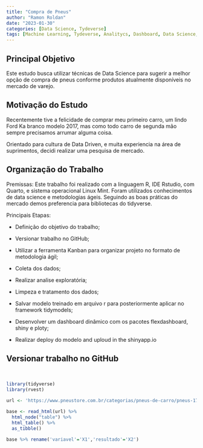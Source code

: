 ```yaml
---
title: "Compra de Pneus"
author: "Ramon Roldan"
date: "2023-01-30"
categories: [Data Science, Tydeverse]
tags: [Machine Learning, Tydeverse, Analitycs, Dashboard, Data Science, ETL]
---
```


## Principal Objetivo

Este estudo busca utilizar técnicas de Data Science para sugerir a melhor opção de compra de pneus conforme produtos atualmente disponíveis no mercado de varejo.

## Motivação do Estudo

Recentemente tive a felicidade de comprar meu primeiro carro, um lindo Ford Ka branco modelo 2017, mas como todo carro de segunda mão sempre precisamos arrumar alguma coisa.

Orientado para cultura de Data Driven, e muita experiencia na área de suprimentos, decidi realizar uma pesquisa de mercado.

## Organização do Trabalho

Premissas: Este trabalho foi realizado com a linguagem R, IDE Rstudio, com Quarto, e sistema operacional Linux Mint. Foram utilizados conhecimentos de data science e metodologias ágeis. Seguindo as boas práticas do mercado demos preferencia para bibliotecas do tidyverse.

Principais Etapas:

-   Definição do objetivo do trabalho;

-   Versionar trabalho no GitHub;

-   Utilizar a ferramenta Kanban para organizar projeto no formato de metodologia ágil;

-   Coleta dos dados;

-   Realizar analise exploratória;

-   Limpeza e tratamento dos dados;

-   Salvar modelo treinado em arquivo r para posteriormente aplicar no framework tidymodels;

-   Desenvolver um dashboard dinâmico com os pacotes flexdashboard, shiny e ploty;

-   Realizar deploy do modelo and uploud in the shinyapp.io

## Versionar trabalho no GitHub 

\

```r
library(tidyverse)
library(rvest)

url <- 'https://www.pneustore.com.br/categorias/pneus-de-carro/pneus-175-65r14/produto/pneu-firestone-aro-14-f-600-175-65r14-82t-10100082'

base <- read_html(url) %>%
  html_node("table") %>%
  html_table() %>%
  as_tibble() 

base %>% rename('variavel'='X1','resultado'='X2')

```
